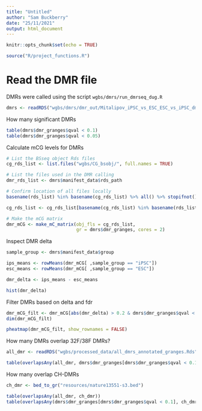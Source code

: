 ```yaml
---
title: "Untitled"
author: "Sam Buckberry"
date: "25/11/2021"
output: html_document
---
```


```r
knitr::opts_chunk$set(echo = TRUE)
```

```r
source("R/project_functions.R")
```


# Read the DMR file
DMRs were called using the script `wgbs/dmrs/run_dmrseq_dug.R`
```r
dmrs <- readRDS("wgbs/dmrs/dmr_out/Mitalipov_iPSC_vs_ESC_ESC_vs_iPSC_dmrseq_dmrs.Rds")
```

How many significant DMRs
```r
table(dmrs$dmr_granges$qval < 0.1)
table(dmrs$dmr_granges$qval < 0.05)
```

Calculate mCG levels for DMRs
```r
# List the BSseq object Rds files
cg_rds_list <- list.files("wgbs/CG_bsobj/", full.names = TRUE)

# List the files used in the DMR calling 
dmr_rds_list <- dmrs$manifest_data$rds_path

# Confirm location of all files locally
basename(rds_list) %in% basename(cg_rds_list) %>% all() %>% stopifnot()

cg_rds_list <- cg_rds_list[basename(cg_rds_list) %in% basename(rds_list)]

# Make the mCG matrix
dmr_mCG <- make_mC_matrix(obj_fls = cg_rds_list,
                          gr = dmrs$dmr_granges, cores = 2)

```

Inspect DMR delta 
```r
sample_group <- dmrs$manifest_data$group

ips_means <- rowMeans(dmr_mCG[ ,sample_group == "iPSC"])
esc_means <- rowMeans(dmr_mCG[ ,sample_group == "ESC"])

dmr_delta <- ips_means - esc_means

hist(dmr_delta)
```

Filter DMRs based on delta and fdr
```r

dmr_mCG_filt <- dmr_mCG[abs(dmr_delta) > 0.2 & dmrs$dmr_granges$qval < 0.1, ]
dim(dmr_mCG_filt)
```
```r
pheatmap(dmr_mCG_filt, show_rownames = FALSE)
```


How many DMRs overlap 32F/38F DMRs?
```r
all_dmr <- readRDS("wgbs/processed_data/all_dmrs_annotated_granges.Rds")

table(overlapsAny(all_dmr, dmrs$dmr_granges[dmrs$dmr_granges$qval < 0.1]))
```

How many overlap CH-DMRs
```r
ch_dmr <- bed_to_gr("resources/nature13551-s3.bed")

table(overlapsAny(all_dmr, ch_dmr))
table(overlapsAny(dmrs$dmr_granges[dmrs$dmr_granges$qval < 0.1], ch_dmr))
```
